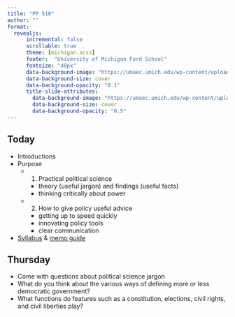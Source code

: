 ```yaml
---
title: "PP 510"
author: ""
format: 
  revealjs:
      incremental: false  
      scrollable: true
      theme: [michigan.scss]
      footer:  "University of Michigan Ford School"
      fontsize: "40px"
      data-background-image: "https://umaec.umich.edu/wp-content/uploads/2013/10/030630_fordpreferred.jpg"
      data-background-size: cover
      data-background-opacity: "0.1"
      title-slide-attributes:
        data-background-image: "https://umaec.umich.edu/wp-content/uploads/2013/10/030630_fordpreferred.jpg"
        data-background-size: cover
        data-background-opacity: "0.5"
---
```


## Today {background-image="https://umaec.umich.edu/wp-content/uploads/2013/10/030630_fordpreferred.jpg" background-opacity="0.2"}

- Introductions
- Purpose
  - 1. Practical political science
      - theory (useful jargon) and findings (useful facts)
      - thinking critically about power
  - 2. How to give policy useful advice
     - getting up to speed quickly
     - innovating policy tools
     - clear communication
- [Syllabus](syllabus) & [memo guide](memos)

## Thursday {background-image="https://umaec.umich.edu/wp-content/uploads/2013/10/030630_fordpreferred.jpg" background-opacity="0.2"}

- Come with questions about political science  jargon 
- What do you think about the various ways of defining more or less democratic government? 
- What functions do features such as a constitution, elections, civil rights, and civil liberties play? 
